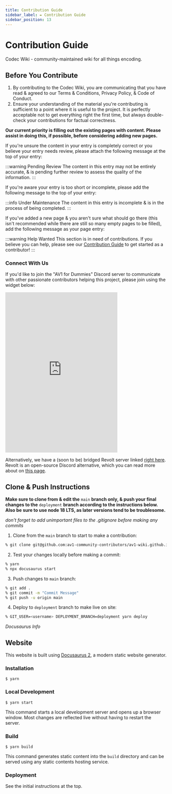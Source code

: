 ```yaml
---
title: Contribution Guide
sidebar_label: ✒️ Contribution Guide
sidebar_position: 13
---
```


# Contribution Guide

Codec Wiki - community-maintained wiki for all things encoding.

## Before You Contribute

1. By contributing to the Codec Wiki, you are communicating that you have read & agreed to our Terms & Conditions, Privacy Policy, & Code of Conduct.
2. Ensure your understanding of the material you're contributing is sufficient to a point where it is useful to the project. It is perfectly acceptable not to get everything right the first time, but always double-check your contributions for factual correctness.

**Our current priority is filling out the existing pages with content. Please assist in doing this, if possible, before considering adding new pages.**

If you're unsure the content in your entry is completely correct or you believe your entry needs review, please attach the following message at the top of your entry:

:::warning Pending Review
The content in this entry may not be entirely accurate, & is pending further review to assess the quality of the information.
:::

If you're aware your entry is too short or incomplete, please add the following message to the top of your entry:

:::info Under Maintenance
The content in this entry is incomplete & is in the process of being completed.
:::

If you've added a new page & you aren't sure what should go there (this isn't recommended while there are still so many empty pages to be filled), add the following message as your page entry:

:::warning Help Wanted
This section is in need of contributions. If you believe you can help, please see our [Contribution Guide](../docs/contribution-guide.mdx) to get started as a contributor!
:::

### Connect With Us

If you'd like to join the "AV1 for Dummies" Discord server to communicate with other passionate contributors helping this project, please join using the widget below:

<iframe src="https://discord.com/widget?id=1163724583472472138&theme=dark" width="350" height="500" allowtransparency="true" frameborder="0" sandbox="allow-popups allow-popups-to-escape-sandbox allow-same-origin allow-scripts"></iframe>

Alternatively, we have a (soon to be) bridged Revolt server linked [right here](https://rvlt.gg/eSERRhSG). Revolt is an open-source Discord alternative, which you can read more about on [this page](https://github.com/revoltchat/legal/blob/master/About.mdx#communication-is-critical).

## Clone & Push Instructions
**Make sure to clone from & edit the** `main` **branch only, & push your final changes to the** `deployment` **branch according to the instructions below. Also be sure to use node 18 LTS, as later versions tend to be troublesome.**

*don't forget to add unimportant files to the .gitignore before making any commits*

1. Clone from the `main` branch to start to make a contribution:
```bash
% git clone git@github.com:av1-community-contributors/av1-wiki.github.io.git -b main
```

2. Test your changes locally before making a commit:
```bash
% yarn
% npx docusaurus start
```

3. Push changes to `main` branch:
```bash
% git add .
% git commit -m "Commit Message"
% git push -u origin main
```

4. Deploy to `deployment` branch to make live on site:
```bash
% GIT_USER=<username> DEPLOYMENT_BRANCH=deployment yarn deploy
```

*Docusaurus Info*
## Website

This website is built using [Docusaurus 2](https://docusaurus.io/), a modern static website generator.

### Installation

```
$ yarn
```

### Local Development

```
$ yarn start
```

This command starts a local development server and opens up a browser window. Most changes are reflected live without having to restart the server.

### Build

```
$ yarn build
```

This command generates static content into the `build` directory and can be served using any static contents hosting service.

### Deployment

See the initial instructions at the top.
